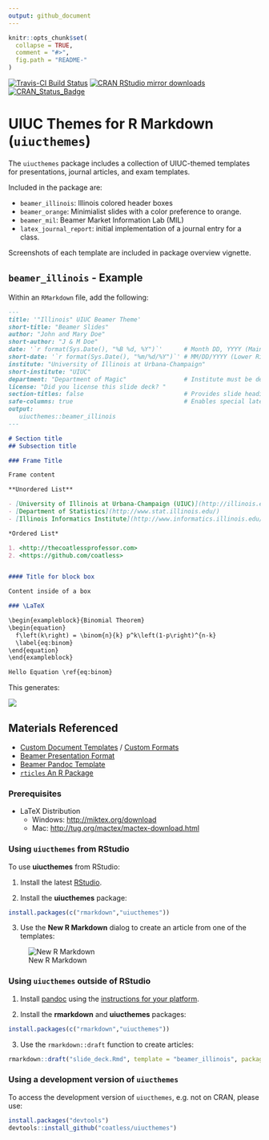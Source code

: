 ```yaml
---
output: github_document
---
```


```r
knitr::opts_chunk$set(
  collapse = TRUE,
  comment = "#>",
  fig.path = "README-"
)
```

[![Travis-CI Build Status](https://travis-ci.org/illinois-r/uiucthemes.svg?branch=master)](https://travis-ci.org/illinois-r/uiucthemes)
[![CRAN RStudio mirror downloads](http://cranlogs.r-pkg.org/badges/uiucthemes)](http://www.r-pkg.org/pkg/uiucthemes) 
[![CRAN_Status_Badge](http://www.r-pkg.org/badges/version/uiucthemes)](https://cran.r-project.org/package=uiucthemes)

# UIUC Themes for R Markdown (`uiucthemes`)

The `uiucthemes` package includes a collection of UIUC-themed templates for
presentations, journal articles, and exam templates.

Included in the package are:

- `beamer_illinois`: Illinois colored header boxes
- `beamer_orange`: Minimialist slides with a color preference to orange.
- `beamer_mil`: Beamer Market Information Lab (MIL)
- `latex_journal_report`: initial implementation of a journal entry for a class.

Screenshots of each template are included in package overview vignette.

## `beamer_illinois` - Example

Within an `RMarkdown` file, add the following:

```md
---
title: '"Illinois" UIUC Beamer Theme'
short-title: "Beamer Slides"
author: "John and Mary Doe"
short-author: "J & M Doe"
date: '`r format(Sys.Date(), "%B %d, %Y")`'      # Month DD, YYYY (Main Slide)
short-date: '`r format(Sys.Date(), "%m/%d/%Y")`' # MM/DD/YYYY (Lower Right)
institute: "University of Illinois at Urbana-Champaign"
short-institute: "UIUC"
department: "Department of Magic"                # Institute must be defined
license: "Did you license this slide deck? "
section-titles: false                            # Provides slide headings
safe-columns: true                               # Enables special latex macros for columns.
output: 
   uiucthemes::beamer_illinois
---

# Section title     
## Subsection title 

### Frame Title

Frame content 

**Unordered List**

- [University of Illinois at Urbana-Champaign (UIUC)](http://illinois.edu)
- [Department of Statistics](http://www.stat.illinois.edu/)
- [Illinois Informatics Institute](http://www.informatics.illinois.edu/)

*Ordered List*

1. <http://thecoatlessprofessor.com>
2. <https://github.com/coatless>


#### Title for block box

Content inside of a box 

### \LaTeX

\begin{exampleblock}{Binomial Theorem}
\begin{equation} 
  f\left(k\right) = \binom{n}{k} p^k\left(1-p\right)^{n-k}
  \label{eq:binom}
\end{equation} 
\end{exampleblock}

Hello Equation \ref{eq:binom}
```

This generates:

![](tools/readme/beamer_illinois_slide_example.png)


## Materials Referenced

- [Custom Document Templates](http://rmarkdown.rstudio.com/developer_document_templates.html) / [Custom Formats](http://rmarkdown.rstudio.com/developer_custom_formats.html)
- [Beamer Presentation Format](http://rmarkdown.rstudio.com/beamer_presentation_format.html)
- [Beamer Pandoc Template](https://github.com/jgm/pandoc-templates/blob/master/default.beamer)
- [`rticles` An R Package](https://github.com/rstudio/rticles)

### Prerequisites

- LaTeX Distribution
   - Windows: <http://miktex.org/download>
   - Mac: <http://tug.org/mactex/mactex-download.html>
   
### Using `uiucthemes` from RStudio

To use **uiucthemes** from RStudio:

1) Install the latest [RStudio](http://www.rstudio.com/products/rstudio/download/).

2) Install the **uiucthemes** package: 

```r
install.packages(c("rmarkdown","uiucthemes"))
```

3) Use the **New R Markdown** dialog to create an article from one of the templates:

![New R Markdown](tools/readme/uiucthemes.png)
    
    
### Using `uiucthemes` outside of RStudio

1) Install [pandoc](http://johnmacfarlane.net/pandoc/) using the
   [instructions for your platform](https://github.com/rstudio/rmarkdown/blob/master/PANDOC.md).

2) Install the **rmarkdown** and **uiucthemes** packages:

```r
install.packages(c("rmarkdown","uiucthemes"))
```
    
3) Use the `rmarkdown::draft` function to create articles:

```r
rmarkdown::draft("slide_deck.Rmd", template = "beamer_illinois", package = "uiucthemes")
```


### Using a development version of `uiucthemes`

To access the development version of `uiucthemes`, e.g. not on CRAN, please use:

```r
install.packages("devtools")
devtools::install_github("coatless/uiucthemes")
```
